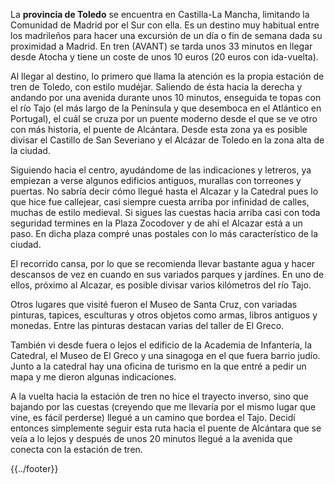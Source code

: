 {{header|1=Etapa 1: Toledo}}

La '''provincia de Toledo''' se encuentra en Castilla-La Mancha, limitando la Comunidad de Madrid por el Sur con ella. Es un destino muy habitual entre los madrileños para hacer una excursión de un día o fin de semana dada su proximidad a Madrid. En tren (AVANT) se tarda unos 33 minutos en llegar desde Atocha y tiene un coste de unos 10 euros (20 euros con ida-vuelta).

Al llegar al destino, lo primero que llama la atención es la propia estación de tren de Toledo, con estilo mudéjar. Saliendo de ésta hacia la derecha y andando por una avenida durante unos 10 minutos, enseguida te topas con el río Tajo (el más largo de la Península y que desemboca en el Atlántico en Portugal), el cuál se cruza por un puente moderno desde el que se ve otro con más historia, el puente de Alcántara. Desde esta zona ya es posible divisar el Castillo de San Severiano y el Alcázar de Toledo en la zona alta de la ciudad.

Siguiendo hacia el centro, ayudándome de las indicaciones y letreros, ya empiezan a verse algunos edificios antiguos, murallas con torreones y puertas. No sabría decir cómo llegué hasta el Alcazar y la Catedral pues lo que hice fue callejear, casi siempre cuesta arriba por infinidad de calles, muchas de estilo medieval. Si sigues las cuestas hacia arriba casi con toda seguridad termines en la Plaza Zocodover y de ahí el Alcazar está a un paso. En dicha plaza compré unas postales con lo más característico de la ciudad.

El recorrido cansa, por lo que se recomienda llevar bastante agua y hacer descansos de vez en cuando en sus variados parques y jardínes. En uno de ellos, próximo al Alcazar, es posible divisar varios kilómetros del río Tajo.

Otros lugares que visité fueron el Museo de Santa Cruz, con variadas pinturas, tapices, esculturas y otros objetos como armas, libros antiguos y monedas. Entre las pinturas destacan varias del taller de El Greco.

También vi desde fuera o lejos el edificio de la Academia de Infantería, la Catedral, el Museo de El Greco y una sinagoga en el que fuera barrio judío. Junto a la catedral hay una oficina de turismo en la que entré a pedir un mapa y me dieron algunas indicaciones.

A la vuelta hacia la estación de tren no hice el trayecto inverso, sino que bajando por las cuestas (creyendo que me llevaría por el mismo lugar que vine, es fácil perderse) llegué a un camino que bordea el Tajo. Decidí entonces simplemente seguir esta ruta hacia el puente de Alcántara que se veía a lo lejos y después de unos 20 minutos llegué a la avenida que conecta con la estación de tren.

{{../footer}}
